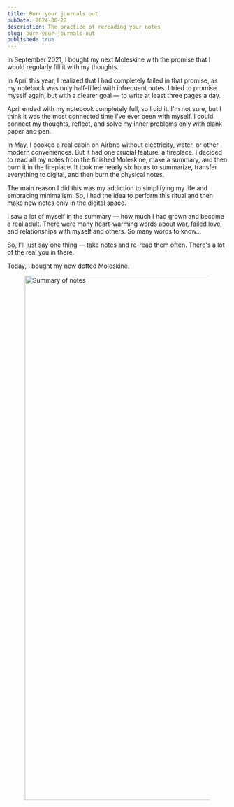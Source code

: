 ```yaml
---
title: Burn your journals out
pubDate: 2024-06-22
description: The practice of rereading your notes
slug: burn-your-journals-out
published: true
---
```



In September 2021, I bought my next Moleskine with the promise that I would regularly fill it with my thoughts.

In April this year, I realized that I had completely failed in that promise, as my notebook was only half-filled with infrequent notes. I tried to promise myself again, but with a clearer goal — to write at least three pages a day.

April ended with my notebook completely full, so I did it. I'm not sure, but I think it was the most connected time I've ever been with myself. I could connect my thoughts, reflect, and solve my inner problems only with blank paper and pen.

In May, I booked a real cabin on Airbnb without electricity, water, or other modern conveniences. But it had one crucial feature: a fireplace. I decided to read all my notes from the finished Moleskine, make a summary, and then burn it in the fireplace. It took me nearly six hours to summarize, transfer everything to digital, and then burn the physical notes.

The main reason I did this was my addiction to simplifying my life and embracing minimalism. So, I had the idea to perform this ritual and then make new notes only in the digital space.

I saw a lot of myself in the summary — how much I had grown and become a real adult. There were many heart-warming words about war, failed love, and relationships with myself and others. So many words to know...

So, I’ll just say one thing — take notes and re-read them often. There's a lot of the real you in there.

Today, I bought my new dotted Moleskine.

<figure>
  <Image src={summary} alt="Summary of notes" width="1200" />
</figure>
